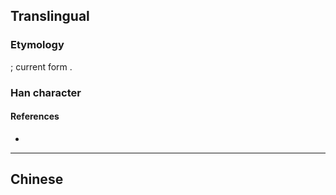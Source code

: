 {{also|偉}}
{{character info/new}}
==Translingual==

===Etymology===
{{Han simp|偉|f=韋|t=韦}}; current form {{Han compound|人|alt1=亻|韦}}.

===Han character===
{{Han char|rn=9|rad=人|as=04|sn=6|four=24256|canj=OQS|ids=⿰亻韦}}

====References====
* {{Han ref|kx=0096.121|hdz=10117.150|uh=4F1F|ud=20255}}

----

==Chinese==
{{zh-see|偉}}